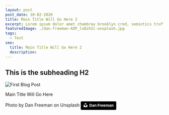 ```yaml
---
layout: post
post_date: 10-02-2020
title: Main Title Will Go Here 2
excerpt: Lorem ipsum dolor amet chambray brooklyn cred, semiotics truffaut tacos tilde.;
featuredImage: ./dan-freeman-kDP_lvDzh2c-unsplash.jpg
tags:
  - Test
seo:
  title: Main Title Will Go Here 2
  description:
---
```

 
## This is the subheading H2

![First Blog Post](./undraw_blog_anyj.png)

Main Title Will Go Here

Photo by Dan Freeman on Unsplash
<a style="background-color:black;color:white;text-decoration:none;padding:4px 6px;font-family:-apple-system, BlinkMacSystemFont, &quot;San Francisco&quot;, &quot;Helvetica Neue&quot;, Helvetica, Ubuntu, Roboto, Noto, &quot;Segoe UI&quot;, Arial, sans-serif;font-size:12px;font-weight:bold;line-height:1.2;display:inline-block;border-radius:3px" href="https://unsplash.com/@danfreemanphoto?utm_medium=referral&amp;utm_campaign=photographer-credit&amp;utm_content=creditBadge" target="_blank" rel="noopener noreferrer" title="Download free do whatever you want high-resolution photos from Dan Freeman"><span style="display:inline-block;padding:2px 3px"><svg xmlns="http://www.w3.org/2000/svg" style="height:12px;width:auto;position:relative;vertical-align:middle;top:-2px;fill:white" viewBox="0 0 32 32"><title>unsplash-logo</title><path d="M10 9V0h12v9H10zm12 5h10v18H0V14h10v9h12v-9z"></path></svg></span><span style="display:inline-block;padding:2px 3px">Dan Freeman</span></a>